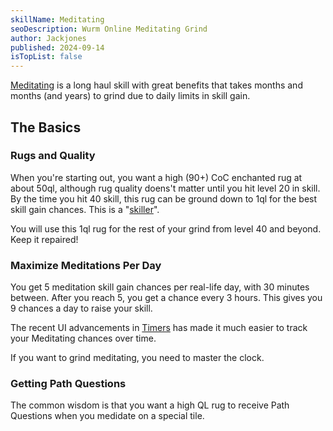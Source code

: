 ```yaml
---
skillName: Meditating
seoDescription: Wurm Online Meditating Grind
author: Jackjones
published: 2024-09-14
isTopList: false
---
```


[Meditating](https://www.wurmpedia.com/index.php/Meditating) is a long haul skill with great benefits that takes months and months (and years) to grind due to daily limits in skill gain.

## The Basics

### Rugs and Quality

When you're starting out, you want a high (90+) CoC enchanted rug at about 50ql, although rug quality doens't matter until you hit level 20 in skill. By the time you hit 40 skill, this rug can be ground down to 1ql for the best skill gain chances. This is a "[skiller](/skills/skillers)".

You will use this 1ql rug for the rest of your grind from level 40 and beyond. Keep it repaired!

### Maximize Meditations Per Day

You get 5 meditation skill gain chances per real-life day, with 30 minutes between. After you reach 5, you get a chance every 3 hours. This gives you 9 chances a day to raise your skill.

The recent UI advancements in [Timers](https://www.wurmpedia.com/index.php/Timers) has made it much easier to track your Meditating chances over time.

If you want to grind meditating, you need to master the clock.

### Getting Path Questions

The common wisdom is that you want a high QL rug to receive Path Questions when you medidate on a special tile.

